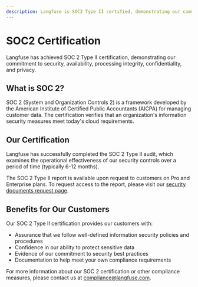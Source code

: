 ```yaml
---
description: Langfuse is SOC2 Type II certified, demonstrating our commitment to security, availability, processing integrity, confidentiality, and privacy.
---
```


# SOC2 Certification

Langfuse has achieved SOC 2 Type II certification, demonstrating our commitment to security, availability, processing integrity, confidentiality, and privacy.

## What is SOC 2?

SOC 2 (System and Organization Controls 2) is a framework developed by the American Institute of Certified Public Accountants (AICPA) for managing customer data. The certification verifies that an organization's information security measures meet today's cloud requirements.

## Our Certification

Langfuse has successfully completed the SOC 2 Type II audit, which examines the operational effectiveness of our security controls over a period of time (typically 6-12 months).

The SOC 2 Type II report is available upon request to customers on Pro and Enterprise plans. To request access to the report, please visit our [security documents request page](/request-security-docs).

## Benefits for Our Customers

Our SOC 2 Type II certification provides our customers with:

- Assurance that we follow well-defined information security policies and procedures
- Confidence in our ability to protect sensitive data
- Evidence of our commitment to security best practices
- Documentation to help meet your own compliance requirements

For more information about our SOC 2 certification or other compliance measures, please contact us at compliance@langfuse.com.
